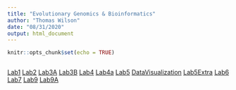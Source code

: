 ```yaml
---
title: "Evolutionary Genomics & Bioinformatics"
author: "Thomas Wilson"
date: "08/31/2020"
output: html_document
---
```


```r
knitr::opts_chunk$set(echo = TRUE)
```
```r
```

[Lab1](lab1_ThomasWilson.html)
[Lab2](Lab2.html)
[Lab3A](lab3A_ThomasWilson.html)
[Lab3B](Lab3B_ThomasWilson.html)
[Lab4](Lab4_ThomasWilson.html)
[Lab4a](Lab4_ThomasWilson.html)
[Lab5](Lab5_Wilson.html)
[DataVisualization](Lab5DataVisual_Wilson.html)
[Lab5Extra](Lab5Extra_Wilson.html)
[Lab6](Lab6_ThomasWilson.html)
[Lab7](Lab7_Wislon.html)
[Lab9](Lab9.html)
[Lab9A](Lab9A_Wilson.html)


